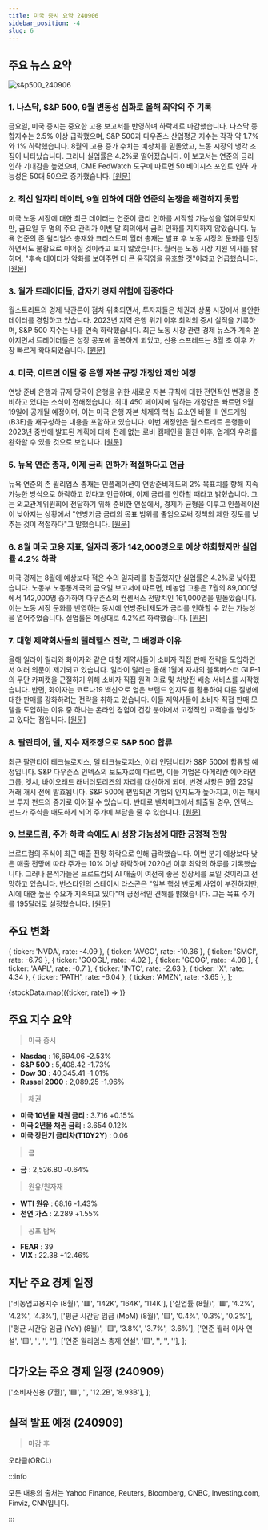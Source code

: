 ```yaml
---
title: 미국 증시 요약 240906
sidebar_position: -4
slug: 6
---
```


## 주요 뉴스 요약

![s&p500_240906](/map/240906.png)

### 1. **나스닥, S&P 500, 9월 변동성 심화로 올해 최악의 주 기록**

금요일, 미국 증시는 중요한 고용 보고서를 반영하며 하락세로 마감했습니다. 나스닥 종합지수는 2.5% 이상 급락했으며, S&P 500과 다우존스 산업평균 지수는 각각 약 1.7%와 1% 하락했습니다. 8월의 고용 증가 수치는 예상치를 밑돌았고, 노동 시장의 냉각 조짐이 나타났습니다. 그러나 실업률은 4.2%로 떨어졌습니다. 이 보고서는 연준의 금리 인하 기대감을 높였으며, CME FedWatch 도구에 따르면 50 베이시스 포인트 인하 가능성은 50대 50으로 증가했습니다. [[원문]](https://finance.yahoo.com/news/live/stock-market-today-nasdaq-sp-500-see-worst-week-of-the-year-in-volatile-start-to-september-200537001.html)

### 2. **최신 일자리 데이터, 9월 인하에 대한 연준의 논쟁을 해결하지 못함**

미국 노동 시장에 대한 최근 데이터는 연준이 금리 인하를 시작할 가능성을 열어두었지만, 금요일 두 명의 주요 관리가 이번 달 회의에서 금리 인하를 지지하지 않았습니다. 뉴욕 연준의 존 윌리엄스 총재와 크리스토퍼 월러 총재는 발표 후 노동 시장의 둔화를 인정하면서도 불황으로 이어질 것이라고 보지 않았습니다. 월러는 노동 시장 지원 의사를 밝히며, "후속 데이터가 악화를 보여주면 더 큰 움직임을 옹호할 것"이라고 언급했습니다. [[원문]](https://www.bloomberg.com/news/articles/2024-09-06/newest-jobs-data-fail-to-resolve-fed-debate-over-september-cut?srnd=phx-markets)

### 3. **월가 트레이더들, 갑자기 경제 위험에 집중하다**

월스트리트의 경제 낙관론이 점차 위축되면서, 투자자들은 채권과 상품 시장에서 불안한 데이터를 경험하고 있습니다. 2023년 지역 은행 위기 이후 최악의 증시 실적을 기록하며, S&P 500 지수는 나흘 연속 하락했습니다. 최근 노동 시장 관련 경제 뉴스가 계속 쏟아지면서 트레이더들은 성장 공포에 굴복하게 되었고, 신용 스프레드는 8월 초 이후 가장 빠르게 확대되었습니다. [[원문]](https://www.bloomberg.com/news/articles/2024-09-06/wall-street-traders-suddenly-converge-on-economic-hazards-ahead?srnd=homepage-asia&embedded-checkout=true)

### 4. **미국, 이르면 이달 중 은행 자본 규정 개정안 제안 예정**

연방 준비 은행과 규제 당국이 은행을 위한 새로운 자본 규칙에 대한 전면적인 변경을 준비하고 있다는 소식이 전해졌습니다. 최대 450 페이지에 달하는 개정안은 빠르면 9월 19일에 공개될 예정이며, 이는 미국 은행 자본 체제의 핵심 요소인 바젤 III 엔드게임(B3E)을 재구성하는 내용을 포함하고 있습니다. 이번 개정안은 월스트리트 은행들이 2023년 중반에 발표된 계획에 대해 전례 없는 로비 캠페인을 펼친 이후, 업계의 우려를 완화할 수 있을 것으로 보입니다. [[원문]](https://www.bloomberg.com/news/articles/2024-09-07/us-to-propose-bank-capital-rule-revisions-as-soon-as-this-month?srnd=phx-markets&embedded-checkout=true)

### 5. **뉴욕 연준 총재, 이제 금리 인하가 적절하다고 언급**

뉴욕 연준의 존 윌리엄스 총재는 인플레이션이 연방준비제도의 2% 목표치를 향해 지속 가능한 방식으로 하락하고 있다고 언급하며, 이제 금리를 인하할 때라고 밝혔습니다. 그는 외교관계위원회에 전달하기 위해 준비한 연설에서, 경제가 균형을 이루고 인플레이션이 낮아지는 상황에서 "연방기금 금리의 목표 범위를 줄임으로써 정책의 제한 정도를 낮추는 것이 적절하다"고 말했습니다. [[원문]](https://www.marketwatch.com/story/feds-williams-says-it-is-now-appropriate-to-cut-interest-rates-c8358c88?mod=home-page)

### 6. **8월 미국 고용 지표, 일자리 증가 142,000명으로 예상 하회했지만 실업률 4.2% 하락**

미국 경제는 8월에 예상보다 적은 수의 일자리를 창출했지만 실업률은 4.2%로 낮아졌습니다. 노동부 노동통계국의 금요일 보고서에 따르면, 비농업 고용은 7월의 89,000명에서 142,000명 증가하여 다우존스의 컨센서스 전망치인 161,000명을 밑돌았습니다. 이는 노동 시장 둔화를 반영하는 동시에 연방준비제도가 금리를 인하할 수 있는 가능성을 열어주었습니다. 실업률은 예상대로 4.2%로 하락했습니다. [[원문]](https://www.cnbc.com/2024/09/06/jobs-report-august-2024.html)

### 7. **대형 제약회사들의 텔레헬스 전략, 그 배경과 이유**

올해 일라이 릴리와 화이자와 같은 대형 제약사들이 소비자 직접 판매 전략을 도입하면서 여러 의문이 제기되고 있습니다. 일라이 릴리는 올해 1월에 자사의 블록버스터 GLP-1의 무단 카피캣을 근절하기 위해 소비자 직접 원격 의료 및 처방전 배송 서비스를 시작했습니다. 반면, 화이자는 코로나19 백신으로 얻은 브랜드 인지도를 활용하여 다른 질병에 대한 판매를 강화하려는 전략을 취하고 있습니다. 이들 제약사들이 소비자 직접 판매 모델을 도입하는 이유 중 하나는 온라인 경험이 건강 분야에서 고정적인 고객층을 형성하고 있다는 점입니다. [[원문]](https://finance.yahoo.com/news/why-big-pharma-is-betting-on-telehealth-strategies-205258463.html)

### 8. **팔란티어, 델, 지수 재조정으로 S&P 500 합류**

최근 팔란티어 테크놀로지스, 델 테크놀로지스, 이리 인뎀니티가 S&P 500에 합류할 예정입니다. S&P 다우존스 인덱스의 보도자료에 따르면, 이들 기업은 아메리칸 에어라인 그룹, 엣시, 바이오래드 래버러토리즈의 자리를 대신하게 되며, 변경 사항은 9월 23일 거래 개시 전에 발효됩니다. S&P 500에 편입되면 기업의 인지도가 높아지고, 이는 패시브 투자 펀드의 증가로 이어질 수 있습니다. 반대로 벤치마크에서 퇴출될 경우, 인덱스 펀드가 주식을 매도하게 되어 주가에 부담을 줄 수 있습니다. [[원문]](https://finance.yahoo.com/news/palantir-dell-among-p-500-213105057.html)

### 9. **브로드컴, 주가 하락 속에도 AI 성장 가능성에 대한 긍정적 전망**

브로드컴의 주식이 최근 매출 전망 하락으로 인해 급락했습니다. 이번 분기 예상보다 낮은 매출 전망에 따라 주가는 10% 이상 하락하며 2020년 이후 최악의 하루를 기록했습니다. 그러나 분석가들은 브로드컴의 AI 매출이 여전히 좋은 성장세를 보일 것이라고 전망하고 있습니다. 번스타인의 스테이시 라스곤은 "일부 핵심 반도체 사업이 부진하지만, AI에 대한 높은 수요가 지속되고 있다"며 긍정적인 견해를 밝혔습니다. 그는 목표 주가를 195달러로 설정했습니다. [[원문]](https://www.marketwatch.com/story/as-broadcoms-stock-sells-off-bulls-say-you-can-get-this-top-ai-play-for-cheap-5417a772?mod=home-page)

## 주요 변화

  { ticker: 'NVDA', rate: -4.09 },
  { ticker: 'AVGO', rate: -10.36 },
  { ticker: 'SMCI', rate: -6.79 },
  { ticker: 'GOOGL', rate: -4.02 },
  { ticker: 'GOOG', rate: -4.08 },
  { ticker: 'AAPL', rate: -0.7 },
  { ticker: 'INTC', rate: -2.63 },
  { ticker: 'X', rate: 4.34 },
  { ticker: 'PATH', rate: -6.04 },
  { ticker: 'AMZN', rate: -3.65 },
];

{stockData.map(({ticker, rate}) => <StockCardMini key={ticker} ticker={ticker} rate={rate}></StockCardMini>)}

## 주요 지수 요약

> 미국 증시

- **Nasdaq** : 16,694.06 -2.53%
- **S&P 500** : 5,408.42 -1.73%
- **Dow 30** : 40,345.41 -1.01%
- **Russel 2000** : 2,089.25 -1.96%

> 채권

- **미국 10년물 채권 금리** : 3.716 +0.15%
- **미국 2년물 채권 금리** : 3.654 0.12%
- **미국 장단기 금리차(T10Y2Y)** : 0.06

> 금

- **금** : 2,526.80 -0.64%

> 원유/원자재

- **WTI 원유** : 68.16 -1.43%
- **천연 가스** : 2.289 +1.55%

> 공포 탐욕

- **FEAR** : 39
- **VIX** : 22.38 +12.46%

## 지난 주요 경제 일정

  ['비농업고용지수 (8월)', '🟥', '142K', '164K', '114K'],
  ['실업률 (8월)', '🟥', '4.2%', '4.2%', '4.3%'],
  ['평균 시간당 임금 (MoM) (8월)', '🟨', '0.4%', '0.3%', '0.2%'],
  ['평균 시간당 임금 (YoY) (8월)', '🟨', '3.8%', '3.7%', '3.6%'],
  ['연준 월러 이사 연설', '🟨', '', '', ''],
  ['연준 윌리엄스 총재 연설', '🟨', '', '', ''],
];

<EconomicCalendar data={eventsData} />

## 다가오는 주요 경제 일정 (240909)

  ['소비자신용 (7월)', '🟩', '', '12.2B', '8.93B'],
];

<EconomicCalendar data={nextEventsData} />

## 실적 발표 예정 (240909)

> 마감 후

오라클(ORCL)

:::info

모든 내용의 출처는 Yahoo Finance, Reuters, Bloomberg, CNBC, Investing.com, Finviz, CNN입니다.

:::
